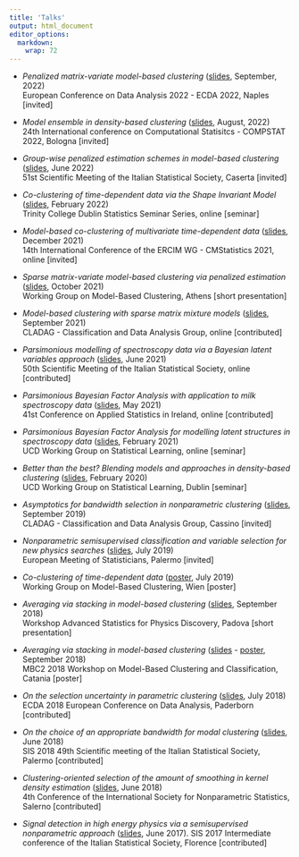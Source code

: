 ```yaml
---
title: 'Talks'
output: html_document
editor_options: 
  markdown: 
    wrap: 72
---
```

-   *Penalized matrix-variate model-based clustering*
    ([slides](documents/ecda22.pdf), September, 2022) <br> European Conference on Data Analysis         2022 - ECDA 2022, Naples [invited]

-   *Model ensemble in density-based clustering*
    ([slides](documents/Casa_compstat22.pdf), August, 2022) <br> 24th International conference 
    on Computational Statisitcs - COMPSTAT 2022, Bologna [invited]

-   *Group-wise penalized estimation schemes in model-based clustering*
    ([slides](documents/sis2022.pdf), June 2022) <br> 51st Scientific
    Meeting of the Italian Statistical Society, Caserta [invited]

-   *Co-clustering of time-dependent data via the Shape Invariant Model*
    ([slides](documents/TCD_seminar.pdf), February 2022) <br> Trinity
    College Dublin Statistics Seminar Series, online [seminar]

-   *Model-based co-clustering of multivariate time-dependent data*
    ([slides](documents/ercim_2021.pdf), December 2021) <br> 14th
    International Conference of the ERCIM WG - CMStatistics 2021, online
    [invited]

-   *Sparse matrix-variate model-based clustering via penalized
    estimation* ([slides](documents/wg_mbc_21.pdf), October 2021) <br>
    Working Group on Model-Based Clustering, Athens [short presentation]

-   *Model-based clustering with sparse matrix mixture models*
    ([slides](documents/cladag_2021.pdf), September 2021) <br> CLADAG -
    Classification and Data Analysis Group, online [contributed]

-   *Parsimonious modelling of spectroscopy data via a Bayesian latent      variables approach* ([slides](documents/SIS_2021.pdf), June 2021)
    <br> 50th Scientific Meeting of the Italian Statistical Society,
    online [contributed]

-   *Parsimonious Bayesian Factor Analysis with application to milk spectroscopy data* ([slides](documents/CASI_2021.pdf), May 2021)
    <br> 41st Conference on Applied Statistics in Ireland, online
    [contributed]

-   *Parsimonious Bayesian Factor Analysis for modelling latent structures in spectroscopy data*
    ([slides](documents/wg_ucd_2021.pdf), February 2021) <br> UCD
    Working Group on Statistical Learning, online [seminar]

-   *Better than the best? Blending models and approaches in density-based clustering* ([slides](documents/wg_ucd.pdf), February 2020) <br> UCD Working Group on Statistical Learning, Dublin [seminar]

-   *Asymptotics for bandwidth selection in nonparametric clustering*
    ([slides](documents/cladag19.pdf), September 2019) <br> CLADAG -
    Classification and Data Analysis Group, Cassino [invited]

-   *Nonparametric semisupervised classification and variable selection for new physics searches* ([slides](documents/ems2019.pdf), July 2019) <br> European Meeting of Statisticians, Palermo [invited]

-   *Co-clustering of time-dependent data*
    ([poster](documents/poster_wg19.pdf), July 2019) <br> Working Group
    on Model-Based Clustering, Wien [poster]

-   *Averaging via stacking in model-based clustering*
    ([slides](documents/aspd.pdf), September 2018) <br> Workshop
    Advanced Statistics for Physics Discovery, Padova [short
    presentation]

-   *Averaging via stacking in model-based clustering*
    ([slides](documents/template_mbc2.pdf) -
    [poster](documents/conference_poster_2.pdf), September 2018) <br>
    MBC2 2018 Workshop on Model-Based Clustering and Classification,
    Catania [poster]

-   *On the selection uncertainty in parametric clustering*
    ([slides](documents/ecda.pdf), July 2018) <br> ECDA 2018 European
    Conference on Data Analysis, Paderborn [contributed]

-   *On the choice of an appropriate bandwidth for modal clustering*
    ([slides](documents/sis2018.pdf), June 2018) <br> SIS 2018 49th
    Scientific meeting of the Italian Statistical Society, Palermo
    [contributed]

-   *Clustering-oriented selection of the amount of smoothing in kernel
    density estimation* ([slides](documents/isnps.pdf), June 2018) <br>
    4th Conference of the International Society for Nonparametric
    Statistics, Salerno [contributed]

-   *Signal detection in high energy physics via a semisupervised
    nonparametric approach* ([slides](documents/slide_sis2017b.pdf),
    June 2017). SIS 2017 Intermediate conference of the Italian
    Statistical Society, Florence [contributed]
